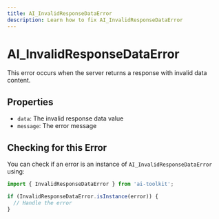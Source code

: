 ```yaml
---
title: AI_InvalidResponseDataError
description: Learn how to fix AI_InvalidResponseDataError
---
```


# AI_InvalidResponseDataError

This error occurs when the server returns a response with invalid data content.

## Properties

- `data`: The invalid response data value
- `message`: The error message

## Checking for this Error

You can check if an error is an instance of `AI_InvalidResponseDataError` using:

```typescript
import { InvalidResponseDataError } from 'ai-toolkit';

if (InvalidResponseDataError.isInstance(error)) {
  // Handle the error
}
```
